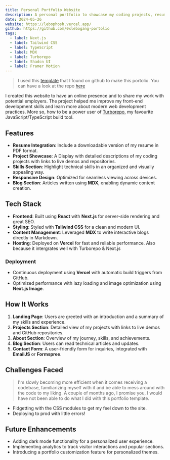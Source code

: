 ```yaml
---
title: Personal Portfolio Website
description: A personal portfolio to showcase my coding projects, resume, and skills in a beautifully designed format.
date: 2024-05-26
website: https://lebophosh.vercel.app/
github: https://github.com/0xlebogang-portolio
tags:
  - label: Next.js
  - label: Tailwind CSS
  - label: TypeScript
  - label: MDX
  - label: Turborepo
  - label: Shadcn UI
  - label: Framer Motion
---
```


> I used this [template](https://shadcn-portfoliox.vercel.app/) that I found on github to make this portolio. You can have a look at the repo [here](https://github.com/techwithanirudh/shadcn-portfolio)

I created this website to have an online presence and to share my work with potential employers. The project helped me improve my front-end development skills and learn more about modern web development practices. More so, how to be a power user of [Turborepo](https://turborepo.com/), my favourite JavaScript/TypeScript build tool.

## Features

- **Resume Integration**: Include a downloadable version of my resume in PDF format.
- **Project Showcase**: A Display with detailed descriptions of my coding projects with links to live demos and repositories.
- **Skills Section**: Highlight technical skills in an organized and visually appealing way.
- **Responsive Design**: Optimized for seamless viewing across devices.
- **Blog Section**: Articles written using **MDX**, enabling dynamic content creation.

## Tech Stack

- **Frontend**: Built using **React** with **Next.js** for server-side rendering and great SEO.
- **Styling**: Styled with **Tailwind CSS** for a clean and modern UI.
- **Content Management**: Leveraged **MDX** to write interactive blogs directly in Markdown.
- **Hosting**: Deployed on **Vercel** for fast and reliable performance. Also because it intergrates well with Turborepo & Next.js

### Deployment

- Continuous deployment using **Vercel** with automatic build triggers from GitHub.
- Optimized performance with lazy loading and image optimization using **Next.js Image**.

## How It Works

1. **Landing Page**: Users are greeted with an introduction and a summary of my skills and experience.
2. **Projects Section**: Detailed view of my projects with links to live demos and GitHub repositories.
3. **About Section**: Overview of my journey, skills, and achievements.
4. **Blog Section**: Users can read technical articles and updates.
5. **Contact Form**: A user-friendly form for inquiries, integrated with **EmailJS** or **Formspree**.

## Challenges Faced

> I'm slowly becoming more efficient when it comes receiving a codebase, familiarizing myself with it and be able to mess around with the code to my liking. A couple of months ago, I promise you, I would have not been able to do what I did with this portfolio template.

- Fidgetting with the CSS modules to get my feel down to the site.
- Deploying to prod with little errors!

## Future Enhancements

- Adding dark mode functionality for a personalized user experience.
- Implementing analytics to track visitor interactions and popular sections.
- Introducing a portfolio customization feature for personalized themes.
